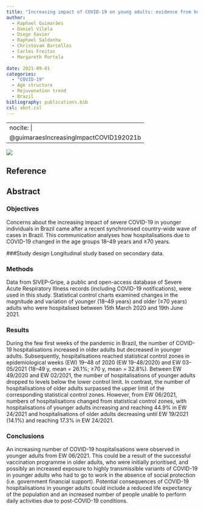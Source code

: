 ```yaml
---
title: "Increasing impact of COVID-19 on young adults: evidence from hospitalisations in Brazil"
author:
  - Raphael Guimarães
  - Daniel Vilela
  - Diego Xavier
  - Raphael Saldanha
  - Christovam Barcellos
  - Carlos Freitas
  - Margareth Portela
  
date: 2021-09-01
categories: 
  - "COVID-19"
  - Age structure 
  - Rejuvenation trend
  - Brazil
bibliography: publications.bib
csl: abnt.csl
---
```


---
nocite: |
  @guimaraesIncreasingImpactCOVID192021b
---

![](images/Screenshot from 2023-10-02 13-19-02.png)

## Reference

::: {#refs}
:::

## Abstract

### Objectives

Concerns about the increasing impact of severe COVID-19 in younger individuals in Brazil came after a recent synchronised country-wide wave of cases in Brazil. This communication analyses how hospitalisations due to COVID-19 changed in the age groups 18--49 years and ≥70 years.

###Study design Longitudinal study based on secondary data.

### Methods

Data from SIVEP-Gripe, a public and open-access database of Severe Acute Respiratory Illness records (including COVID-19 notifications), were used in this study. Statistical control charts examined changes in the magnitude and variation of younger (18--49 years) and older (≥70 years) adults who were hospitalised between 15th March 2020 and 19th June 2021.

### Results

During the few first weeks of the pandemic in Brazil, the number of COVID-19 hospitalisations increased in older adults but decreased in younger adults. Subsequently, hospitalisations reached statistical control zones in epidemiological weeks (EW) 19--48 of 2020 (EW 19-48/2020) and EW 03-05/2021 (18--49 y, mean = 26.1%; ≥70 y, mean = 32.8%). Between EW 49/2020 and EW 02/2021, the number of hospitalisations of younger adults dropped to levels below the lower control limit. In contrast, the number of hospitalisations of older adults surpassed the upper limit of the corresponding statistical control zones. However, from EW 06/2021, numbers of hospitalisations changed from statistical control zones, with hospitalisations of younger adults increasing and reaching 44.9% in EW 24/2021 and hospitalisations of older adults decreasing until EW 19/2021 (14.1%) and reaching 17.3% in EW 24/2021.

### Conclusions

An increasing number of COVID-19 hospitalisations were observed in younger adults from EW 06/2021. This could be a result of the successful vaccination programme in older adults, who were initially prioritised, and possibly an increased exposure to highly transmissible variants of COVID-19 in younger adults who had to go to work in the absence of social protection (i.e. government financial support). Potential consequences of COVID-19 hospitalisations in younger adults could include a reduced life expectancy of the population and an increased number of people unable to perform daily activities due to post-COVID-19 conditions.
